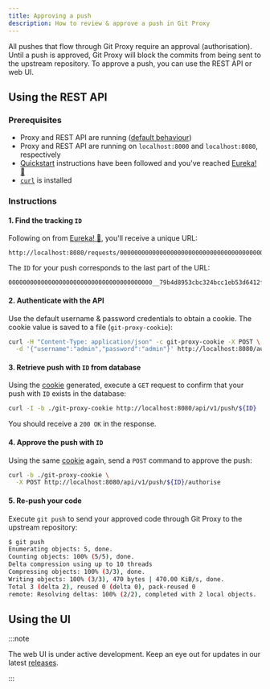 ```yaml
---
title: Approving a push
description: How to review & approve a push in Git Proxy
---
```


All pushes that flow through Git Proxy require an approval (authorisation). Until a push is approved, Git Proxy will block the commits from being sent to the upstream repository. To approve a push, you can use the REST API or web UI.

## Using the REST API

### Prerequisites

- Proxy and REST API are running ([default behaviour](https://github.com/finos/git-proxy/blob/main/index.js))
- Proxy and REST API are running on `localhost:8000` and `localhost:8080`, respectively
- [Quickstart](docs/get-started/quickstart) instructions have been followed and you've reached [Eureka! 🎉](/docs/get-started/quickstart#6-eureka-)
- [`curl`](https://curl.se/) is installed

### Instructions

#### 1. Find the tracking `ID`

Following on from [Eureka! 🎉](/docs/get-started/quickstart#6-eureka-), you'll receive a unique URL:

```
http://localhost:8080/requests/0000000000000000000000000000000000000000__79b4d8953cbc324bcc1eb53d6412ff89666c241f
```

The `ID` for your push corresponds to the last part of the URL:

```
0000000000000000000000000000000000000000__79b4d8953cbc324bcc1eb53d6412ff89666c241f
```

#### 2. Authenticate with the API

Use the default username & password credentials to obtain a cookie. The cookie value is saved to a file (`git-proxy-cookie`):

```bash
curl -H "Content-Type: application/json" -c git-proxy-cookie -X POST \
  -d '{"username":"admin","password":"admin"}' http://localhost:8080/auth/login
```

#### 3. Retrieve push with `ID` from database

Using the [cookie](/docs/get-started/authorize#2-authenticate-with-the-api) generated, execute a `GET` request to confirm that your push with `ID` exists in the database:

```bash
curl -I -b ./git-proxy-cookie http://localhost:8080/api/v1/push/${ID}
```

You should receive a `200 OK` in the response.

#### 4. Approve the push with `ID`

Using the same [cookie](/docs/get-started/authorize#2-authenticate-with-the-api) again, send a `POST` command to approve the push:

```bash
curl -b ./git-proxy-cookie \
  -X POST http://localhost:8080/api/v1/push/${ID}/authorise
```

#### 5. Re-push your code

Execute `git push` to send your approved code through Git Proxy to the upstream repository:

```bash
$ git push
Enumerating objects: 5, done.
Counting objects: 100% (5/5), done.
Delta compression using up to 10 threads
Compressing objects: 100% (3/3), done.
Writing objects: 100% (3/3), 470 bytes | 470.00 KiB/s, done.
Total 3 (delta 2), reused 0 (delta 0), pack-reused 0
remote: Resolving deltas: 100% (2/2), completed with 2 local objects.
```

## Using the UI

:::note

The web UI is under active development. Keep an eye out for updates in our latest [releases](https://github.com/finos/git-proxy/releases).

:::